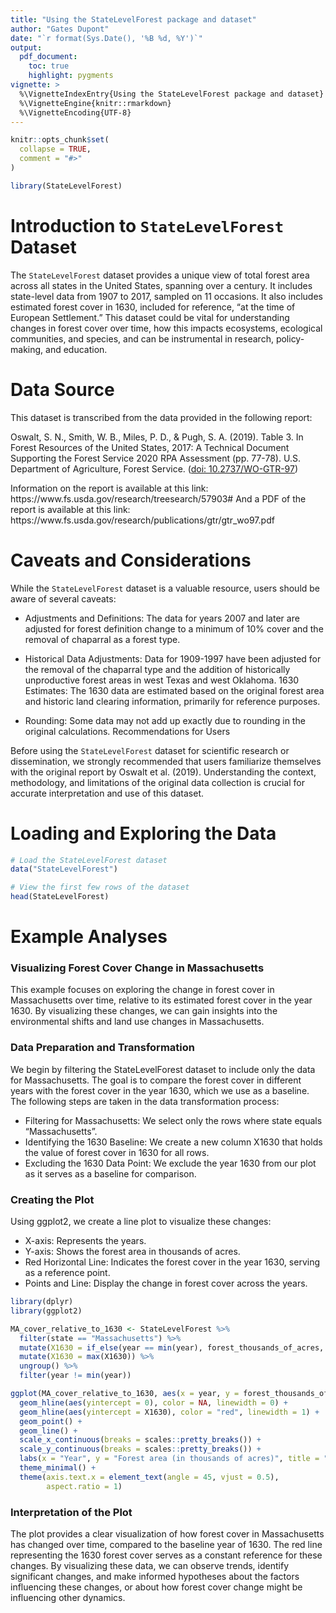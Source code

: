 ```yaml
---
title: "Using the StateLevelForest package and dataset"
author: "Gates Dupont"
date: "`r format(Sys.Date(), '%B %d, %Y')`"
output:   
  pdf_document:
    toc: true
    highlight: pygments
vignette: >
  %\VignetteIndexEntry{Using the StateLevelForest package and dataset}
  %\VignetteEngine{knitr::rmarkdown}
  %\VignetteEncoding{UTF-8}
---
```



```r
knitr::opts_chunk$set(
  collapse = TRUE,
  comment = "#>"
)
```

```r
library(StateLevelForest)
```


# Introduction to `StateLevelForest` Dataset

The `StateLevelForest` dataset provides a unique view of total forest area across all states in the United States, spanning over a century. It includes state-level data from 1907 to 2017, sampled on 11 occasions. It also includes estimated forest cover in 1630, included for reference, "at the time of European Settlement." This dataset could be vital for understanding changes in forest cover over time, how this impacts ecosystems, ecological communities, and species, and can be instrumental in research, policy-making, and education.

# Data Source

This dataset is transcribed from the data provided in the following report:

Oswalt, S. N., Smith, W. B., Miles, P. D., & Pugh, S. A. (2019). Table 3. In Forest Resources of the United States, 2017: A Technical Document Supporting the Forest Service 2020 RPA Assessment (pp. 77-78). U.S. Department of Agriculture, Forest Service. ([doi: 10.2737/WO-GTR-97](https://doi.org/10.2737/WO-GTR-97))

Information on the report is available at this link: https://www.fs.usda.gov/research/treesearch/57903#
And a PDF of the report is available at this link: https://www.fs.usda.gov/research/publications/gtr/gtr_wo97.pdf


# Caveats and Considerations

While the `StateLevelForest` dataset is a valuable resource, users should be aware of several caveats:

- Adjustments and Definitions: The data for years 2007 and later are adjusted for forest definition change to a minimum of 10% cover and the removal of chaparral as a forest type.

- Historical Data Adjustments: Data for 1909-1997 have been adjusted for the removal of the chaparral type and the addition of historically unproductive forest areas in west Texas and west Oklahoma.
1630 Estimates: The 1630 data are estimated based on the original forest area and historic land clearing information, primarily for reference purposes.

- Rounding: Some data may not add up exactly due to rounding in the original calculations.
Recommendations for Users

Before using the `StateLevelForest` dataset for scientific research or dissemination, we strongly recommended that users familiarize themselves with the original report by Oswalt et al. (2019). Understanding the context, methodology, and limitations of the original data collection is crucial for accurate interpretation and use of this dataset.


# Loading and Exploring the Data

```r
# Load the StateLevelForest dataset
data("StateLevelForest")

# View the first few rows of the dataset
head(StateLevelForest)
```


# Example Analyses

### Visualizing Forest Cover Change in Massachusetts

This example focuses on exploring the change in forest cover in Massachusetts over time, relative to its estimated forest cover in the year 1630. By visualizing these changes, we can gain insights into the environmental shifts and land use changes in Massachusetts.

### Data Preparation and Transformation
We begin by filtering the StateLevelForest dataset to include only the data for Massachusetts. The goal is to compare the forest cover in different years with the forest cover in the year 1630, which we use as a baseline. The following steps are taken in the data transformation process:

- Filtering for Massachusetts: We select only the rows where state equals "Massachusetts".
- Identifying the 1630 Baseline: We create a new column X1630 that holds the value of forest cover in 1630 for all rows.
- Excluding the 1630 Data Point: We exclude the year 1630 from our plot as it serves as a baseline for comparison.

### Creating the Plot
Using ggplot2, we create a line plot to visualize these changes:

- X-axis: Represents the years.
- Y-axis: Shows the forest area in thousands of acres.
- Red Horizontal Line: Indicates the forest cover in the year 1630, serving as a reference point.
- Points and Line: Display the change in forest cover across the years.


```r
library(dplyr)
library(ggplot2)

MA_cover_relative_to_1630 <- StateLevelForest %>%
  filter(state == "Massachusetts") %>%
  mutate(X1630 = if_else(year == min(year), forest_thousands_of_acres, 0)) %>%
  mutate(X1630 = max(X1630)) %>%
  ungroup() %>%
  filter(year != min(year))

ggplot(MA_cover_relative_to_1630, aes(x = year, y = forest_thousands_of_acres)) +
  geom_hline(aes(yintercept = 0), color = NA, linewidth = 0) +
  geom_hline(aes(yintercept = X1630), color = "red", linewidth = 1) +
  geom_point() +
  geom_line() +
  scale_x_continuous(breaks = scales::pretty_breaks()) +
  scale_y_continuous(breaks = scales::pretty_breaks()) +
  labs(x = "Year", y = "Forest area (in thousands of acres)", title = "Massachusetts") +
  theme_minimal() +
  theme(axis.text.x = element_text(angle = 45, vjust = 0.5),
        aspect.ratio = 1)

```

### Interpretation of the Plot

The plot provides a clear visualization of how forest cover in Massachusetts has changed over time, compared to the baseline year of 1630. The red line representing the 1630 forest cover serves as a constant reference for these changes. By visualizing these data, we can observe trends, identify significant changes, and make informed hypotheses about the factors influencing these changes, or about how forest cover change might be influencing other dynamics.
